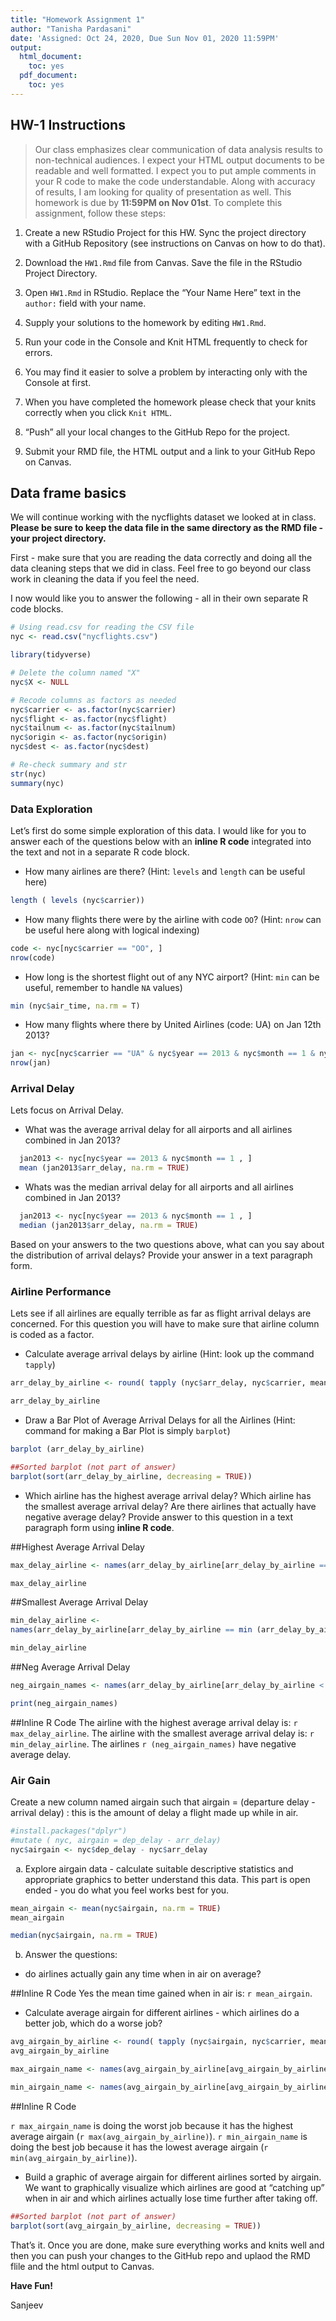 ```yaml
---
title: "Homework Assignment 1"
author: "Tanisha Pardasani"
date: 'Assigned: Oct 24, 2020, Due Sun Nov 01, 2020 11:59PM'
output:
  html_document:
    toc: yes
  pdf_document:
    toc: yes
---
```


## HW-1 Instructions

> Our class emphasizes clear communication of data analysis results to non-technical audiences. I expect your HTML output documents to be readable and well formatted. I expect you to put ample comments in your R code to make the code understandable. Along with accuracy of results, I am looking for quality of presentation as well. This homework is due by **11:59PM on Nov 01st**.  To complete this assignment, follow these steps:

1. Create a new RStudio Project for this HW. Sync the project directory with a GitHub Repository (see instructions on Canvas on how to do that). 

2. Download the `HW1.Rmd` file from Canvas. Save the file in the RStudio Project Directory. 

3. Open `HW1.Rmd` in RStudio. Replace the "Your Name Here" text in the `author:` field with your name.

4. Supply your solutions to the homework by editing `HW1.Rmd`.

5. Run your code in the Console and Knit HTML frequently to check for errors.

6. You may find it easier to solve a problem by interacting only with the Console at first. 

7. When you have completed the homework please check that your knits correctly when you click `Knit HTML`.

8. "Push" all your local changes to the GitHub Repo for the project.

9. Submit your RMD file, the HTML output and a link to your GitHub Repo on Canvas.


## Data frame basics

We will continue working with the nycflights dataset we looked at in class. **Please be sure to keep the data file in the same directory as the RMD file - your project directory.**

First - make sure that you are reading the data correctly and doing all the data cleaning steps that we did in class. Feel free to go beyond our class work in cleaning the data if you feel the need. 

I now would like you to answer the following - all in their own separate R code blocks.

```r
# Using read.csv for reading the CSV file
nyc <- read.csv("nycflights.csv")
```

```r
library(tidyverse)
```

```r
# Delete the column named "X"
nyc$X <- NULL

# Recode columns as factors as needed
nyc$carrier <- as.factor(nyc$carrier)
nyc$flight <- as.factor(nyc$flight)
nyc$tailnum <- as.factor(nyc$tailnum)
nyc$origin <- as.factor(nyc$origin)
nyc$dest <- as.factor(nyc$dest)

# Re-check summary and str
str(nyc)
summary(nyc)

```



### Data Exploration

Let's first do some simple exploration of this data. I would like for you to answer each of the questions below with an **inline R code** integrated into the text and not in a separate R code block.

- How many airlines are there? (Hint: `levels` and `length` can be useful here)

```r
length ( levels (nyc$carrier))
```

- How many flights there were by the airline with code `OO`? (Hint: `nrow` can be useful here along with logical indexing)
```r
code <- nyc[nyc$carrier == "OO", ]
nrow(code)

```

- How long is the shortest flight out of any NYC airport? (Hint: `min` can be useful, remember to handle `NA` values)

```r
min (nyc$air_time, na.rm = T)

```

- How many flights where there by United Airlines (code: UA) on Jan 12th 2013?

```r
jan <- nyc[nyc$carrier == "UA" & nyc$year == 2013 & nyc$month == 1 & nyc$day == 12, ]
nrow(jan)

```
### Arrival Delay

Lets focus on Arrival Delay.

- What was the average arrival delay for all airports and all airlines combined in Jan 2013? 

```r

  jan2013 <- nyc[nyc$year == 2013 & nyc$month == 1 , ]
  mean (jan2013$arr_delay, na.rm = TRUE)

```

- Whats was the median arrival delay for all airports and all airlines combined in Jan 2013?

```r
  jan2013 <- nyc[nyc$year == 2013 & nyc$month == 1 , ]
  median (jan2013$arr_delay, na.rm = TRUE)
```

Based on your answers to the two questions above, what can you say about the distribution of arrival delays? Provide your answer in a text paragraph form.


### Airline Performance

Lets see if all airlines are equally terrible as far as flight arrival delays are concerned. For this question you will have to make sure that airline column is coded as a factor.

- Calculate average arrival delays by airline (Hint: look up the command `tapply`)
```r
arr_delay_by_airline <- round( tapply (nyc$arr_delay, nyc$carrier, mean, na.rm = TRUE), 2)

arr_delay_by_airline

```

- Draw a Bar Plot of Average Arrival Delays for all the Airlines (Hint: command for making a Bar Plot is simply `barplot`)
```r
barplot (arr_delay_by_airline)
```

```r
##Sorted barplot (not part of answer)
barplot(sort(arr_delay_by_airline, decreasing = TRUE))
```

- Which airline has the highest average arrival delay? Which airline has the smallest average arrival delay? Are there airlines that actually have negative average delay? Provide answer to this question in a text paragraph form using **inline R code**.

##Highest Average Arrival Delay
```r
max_delay_airline <- names(arr_delay_by_airline[arr_delay_by_airline == max (arr_delay_by_airline)])

max_delay_airline
```
##Smallest Average Arrival Delay
```r
min_delay_airline <-
names(arr_delay_by_airline[arr_delay_by_airline == min (arr_delay_by_airline)])

min_delay_airline
```

##Neg Average Arrival Delay
```r
neg_airgain_names <- names(arr_delay_by_airline[arr_delay_by_airline < 0])

print(neg_airgain_names)
```

##Inline R Code 
The airline with the highest average arrival delay is: `r max_delay_airline`.
The airline with the smallest average arrival delay is: `r min_delay_airline`.
The airlines `r (neg_airgain_names)` have negative average delay.


### Air Gain

Create a new column named airgain such that airgain = (departure delay - arrival delay) : this is the amount of delay a flight made up while in air.

```r

#install.packages("dplyr")
#mutate ( nyc, airgain = dep_delay - arr_delay)
nyc$airgain <- nyc$dep_delay - nyc$arr_delay
```

a) Explore airgain data - calculate suitable descriptive statistics and appropriate graphics to better understand this data. This part is open ended - you do what you feel works best for you.

```r
mean_airgain <- mean(nyc$airgain, na.rm = TRUE)
mean_airgain

median(nyc$airgain, na.rm = TRUE)
```

b) Answer the questions:

  - do airlines actually gain any time when in air on average? 
  
##Inline R Code 
Yes the mean time gained when in air is: `r mean_airgain`.

  - Calculate average airgain for different airlines - which airlines do a better job, which do a worse job? 

```r

avg_airgain_by_airline <- round( tapply (nyc$airgain, nyc$carrier, mean, na.rm = TRUE), 2)
avg_airgain_by_airline

max_airgain_name <- names(avg_airgain_by_airline[avg_airgain_by_airline == max (avg_airgain_by_airline)])

min_airgain_name <- names(avg_airgain_by_airline[avg_airgain_by_airline == min (avg_airgain_by_airline)])

```
##Inline R Code 

`r max_airgain_name` is doing the worst job because it has the highest average airgain 
(`r max(avg_airgain_by_airline)`). `r min_airgain_name` is doing the best job because it has the lowest average airgain (`r min(avg_airgain_by_airline)`). 



  - Build a graphic  of average airgain for different airlines sorted by airgain. We want to graphically visualize which airlines are good at "catching up" when in air and which airlines actually lose time further after taking off.

```r
##Sorted barplot (not part of answer)
barplot(sort(avg_airgain_by_airline, decreasing = TRUE))
```


That's it. Once you are done, make sure everything works and knits well and then you can push your changes to the GitHub repo and uplaod the RMD flile and the html output to Canvas.

**Have Fun!**

Sanjeev
